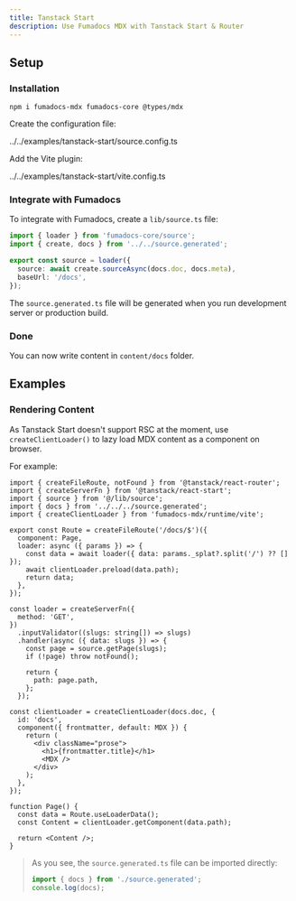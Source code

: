 ```yaml
---
title: Tanstack Start
description: Use Fumadocs MDX with Tanstack Start & Router
---
```


## Setup

<div className="fd-steps [&_h3]:fd-step">

### Installation

```npm
npm i fumadocs-mdx fumadocs-core @types/mdx
```

Create the configuration file:

<include cwd meta='title="source.config.ts"'>
  ../../examples/tanstack-start/source.config.ts
</include>

Add the Vite plugin:

<include cwd meta='title="vite.config.ts"'>
  ../../examples/tanstack-start/vite.config.ts
</include>

### Integrate with Fumadocs

To integrate with Fumadocs, create a `lib/source.ts` file:

```ts title="src/lib/source.ts"
import { loader } from 'fumadocs-core/source';
import { create, docs } from '../../source.generated';

export const source = loader({
  source: await create.sourceAsync(docs.doc, docs.meta),
  baseUrl: '/docs',
});
```

The `source.generated.ts` file will be generated when you run development server or production build.

### Done

You can now write content in `content/docs` folder.

</div>

## Examples

### Rendering Content

As Tanstack Start doesn't support RSC at the moment, use `createClientLoader()` to lazy load MDX content as a component on browser.

For example:

```tsx title="src/routes/docs/$.tsx"
import { createFileRoute, notFound } from '@tanstack/react-router';
import { createServerFn } from '@tanstack/react-start';
import { source } from '@/lib/source';
import { docs } from '../../../source.generated';
import { createClientLoader } from 'fumadocs-mdx/runtime/vite';

export const Route = createFileRoute('/docs/$')({
  component: Page,
  loader: async ({ params }) => {
    const data = await loader({ data: params._splat?.split('/') ?? [] });
    await clientLoader.preload(data.path);
    return data;
  },
});

const loader = createServerFn({
  method: 'GET',
})
  .inputValidator((slugs: string[]) => slugs)
  .handler(async ({ data: slugs }) => {
    const page = source.getPage(slugs);
    if (!page) throw notFound();

    return {
      path: page.path,
    };
  });

const clientLoader = createClientLoader(docs.doc, {
  id: 'docs',
  component({ frontmatter, default: MDX }) {
    return (
      <div className="prose">
        <h1>{frontmatter.title}</h1>
        <MDX />
      </div>
    );
  },
});

function Page() {
  const data = Route.useLoaderData();
  const Content = clientLoader.getComponent(data.path);

  return <Content />;
}
```

> As you see, the `source.generated.ts` file can be imported directly:
>
> ```ts
> import { docs } from './source.generated';
> console.log(docs);
> ```
